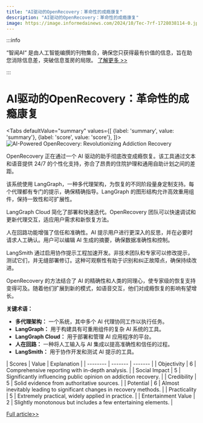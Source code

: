 ```yaml
---
title: "AI驱动的OpenRecovery：革命性的成瘾康复"
description: "AI驱动的OpenRecovery：革命性的成瘾康复"
image: https://image.informedainews.com/2024/10/Tec-7rf-1728038114-0.jpg
---
```



:::info

“智闻AI“ 是由人工智能编撰的刊物集合，确保您只获得最有价值的信息，旨在助您消除信息差，突破信息茧房的局限。  [了解更多 >>](/)

:::

# AI驱动的OpenRecovery：革命性的成瘾康复


<Tabs
	defaultValue="summary"
	values={[
	{label: 'summary', value: 'summary'},
	{label: 'score', value: 'score'},
]}>
<TabItem value="summary">
<img
  src="https://image.informedainews.com/2024/10/Tec-7rf-1728038114-0.jpg"
  alt="AI-Powered OpenRecovery: Revolutionizing Addiction Recovery"
/>



OpenRecovery 正在通过一个 AI 驱动的助手彻底改变成瘾恢复。该工具通过文本和语音提供 24/7 的个性化支持，弥合了昂贵的住院护理和通用自助计划之间的差距。

该系统使用 LangGraph，一种多代理架构，为恢复的不同阶段量身定制支持。每个代理都有专门的提示，确保精确指导。LangGraph 的图形结构允许高效重用组件，保持一致性和可扩展性。

LangGraph Cloud 简化了部署和快速迭代。OpenRecovery 团队可以快速调试和更新代理交互，适应用户需求和新恢复方法。

人在回路功能增强了信任和准确性。AI 提示用户进行更深入的反思，并在必要时请求人工确认。用户可以编辑 AI 生成的摘要，确保数据准确性和控制。

LangSmith 通过启用协作提示工程加速开发。非技术团队和专家可以修改提示，测试它们，并无缝部署修订。这种可观察性有助于识别和纠正故障点，确保持续改进。

OpenRecovery 的方法结合了 AI 的精确性和人类的同理心，使专家级的恢复支持变得可及。随着他们扩展到新的模式，如语音交互，他们对成瘾恢复的影响有望增长。

**关键术语：**
- **多代理架构：** 一个系统，其中多个 AI 代理协同工作以执行任务。
- **LangGraph：** 用于构建具有可重用组件的复杂 AI 系统的工具。
- **LangGraph Cloud：** 用于部署和管理 AI 应用程序的平台。
- **人在回路：** 一种将人工输入与 AI 集成以提高准确性和信任的过程。
- **LangSmith：** 用于协作开发和测试 AI 提示的工具。
</TabItem>
<TabItem value="score">
	| Scores     | Value   | Explanation |
	| -------- | ------- | ------- |
	| Objectivity  | 6    | Comprehensive reporting with in-depth analysis.    |
	| Social Impact | 5     | Significantly influencing public opinion on addiction recovery.    |
	| Credibility    | 5    | Solid evidence from authoritative sources.    |
	| Potential    | 6    | Almost inevitably leading to significant changes in recovery methods.    |
	| Practicality    | 5    | Extremely practical, widely applied in practice.    |
	| Entertainment Value    | 2    | Slightly monotonous but includes a few entertaining elements.    |
</TabItem>
</Tabs>

[Full article>>](https://blog.langchain.dev/customers-openrecovery/)
